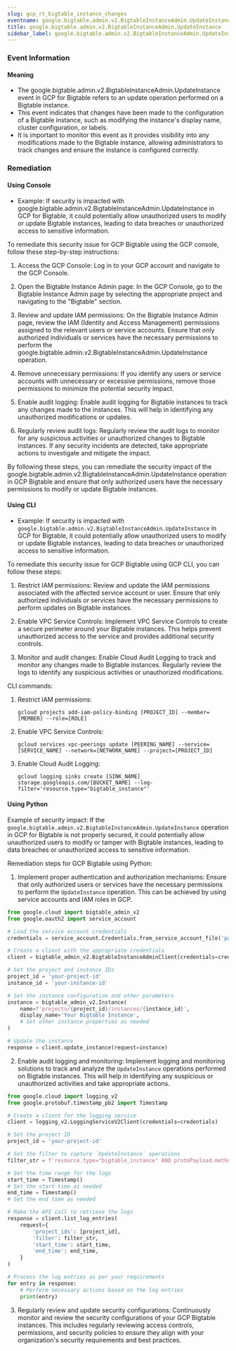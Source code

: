```yaml
--- 
slug: gcp_rt_bigtable_instance_changes
eventname: google.bigtable.admin.v2.BigtableInstanceAdmin.UpdateInstance
title: google.bigtable.admin.v2.BigtableInstanceAdmin.UpdateInstance
sidebar_label: google.bigtable.admin.v2.BigtableInstanceAdmin.UpdateInstance
---
```

                       
### Event Information

#### Meaning

- The google.bigtable.admin.v2.BigtableInstanceAdmin.UpdateInstance event in GCP for Bigtable refers to an update operation performed on a Bigtable instance.
- This event indicates that changes have been made to the configuration of a Bigtable instance, such as modifying the instance's display name, cluster configuration, or labels.
- It is important to monitor this event as it provides visibility into any modifications made to the Bigtable instance, allowing administrators to track changes and ensure the instance is configured correctly.

### Remediation

#### Using Console

- Example: If security is impacted with google.bigtable.admin.v2.BigtableInstanceAdmin.UpdateInstance in GCP for Bigtable, it could potentially allow unauthorized users to modify or update Bigtable instances, leading to data breaches or unauthorized access to sensitive information.

To remediate this security issue for GCP Bigtable using the GCP console, follow these step-by-step instructions:

1. Access the GCP Console: Log in to your GCP account and navigate to the GCP Console.

2. Open the Bigtable Instance Admin page: In the GCP Console, go to the Bigtable Instance Admin page by selecting the appropriate project and navigating to the "Bigtable" section.

3. Review and update IAM permissions: On the Bigtable Instance Admin page, review the IAM (Identity and Access Management) permissions assigned to the relevant users or service accounts. Ensure that only authorized individuals or services have the necessary permissions to perform the google.bigtable.admin.v2.BigtableInstanceAdmin.UpdateInstance operation.

4. Remove unnecessary permissions: If you identify any users or service accounts with unnecessary or excessive permissions, remove those permissions to minimize the potential security impact.

5. Enable audit logging: Enable audit logging for Bigtable instances to track any changes made to the instances. This will help in identifying any unauthorized modifications or updates.

6. Regularly review audit logs: Regularly review the audit logs to monitor for any suspicious activities or unauthorized changes to Bigtable instances. If any security incidents are detected, take appropriate actions to investigate and mitigate the impact.

By following these steps, you can remediate the security impact of the google.bigtable.admin.v2.BigtableInstanceAdmin.UpdateInstance operation in GCP Bigtable and ensure that only authorized users have the necessary permissions to modify or update Bigtable instances.

#### Using CLI

- Example: If security is impacted with `google.bigtable.admin.v2.BigtableInstanceAdmin.UpdateInstance` in GCP for Bigtable, it could potentially allow unauthorized users to modify or update Bigtable instances, leading to data breaches or unauthorized access to sensitive information.

To remediate this security issue for GCP Bigtable using GCP CLI, you can follow these steps:

1. Restrict IAM permissions: Review and update the IAM permissions associated with the affected service account or user. Ensure that only authorized individuals or services have the necessary permissions to perform updates on Bigtable instances.

2. Enable VPC Service Controls: Implement VPC Service Controls to create a secure perimeter around your Bigtable instances. This helps prevent unauthorized access to the service and provides additional security controls.

3. Monitor and audit changes: Enable Cloud Audit Logging to track and monitor any changes made to Bigtable instances. Regularly review the logs to identify any suspicious activities or unauthorized modifications.

CLI commands:

1. Restrict IAM permissions:
   ```
   gcloud projects add-iam-policy-binding [PROJECT_ID] --member=[MEMBER] --role=[ROLE]
   ```

2. Enable VPC Service Controls:
   ```
   gcloud services vpc-peerings update [PEERING_NAME] --service=[SERVICE_NAME] --network=[NETWORK_NAME] --project=[PROJECT_ID]
   ```

3. Enable Cloud Audit Logging:
   ```
   gcloud logging sinks create [SINK_NAME] storage.googleapis.com/[BUCKET_NAME] --log-filter='resource.type="bigtable_instance"'
   ```

#### Using Python

Example of security impact: If the `google.bigtable.admin.v2.BigtableInstanceAdmin.UpdateInstance` operation in GCP for Bigtable is not properly secured, it could potentially allow unauthorized users to modify or tamper with Bigtable instances, leading to data breaches or unauthorized access to sensitive information.

Remediation steps for GCP Bigtable using Python:
1. Implement proper authentication and authorization mechanisms: Ensure that only authorized users or services have the necessary permissions to perform the `UpdateInstance` operation. This can be achieved by using service accounts and IAM roles in GCP. 

```python
from google.cloud import bigtable_admin_v2
from google.oauth2 import service_account

# Load the service account credentials
credentials = service_account.Credentials.from_service_account_file('path/to/service_account_key.json')

# Create a client with the appropriate credentials
client = bigtable_admin_v2.BigtableInstanceAdminClient(credentials=credentials)

# Set the project and instance IDs
project_id = 'your-project-id'
instance_id = 'your-instance-id'

# Set the instance configuration and other parameters
instance = bigtable_admin_v2.Instance(
    name=f'projects/{project_id}/instances/{instance_id}',
    display_name='Your Bigtable Instance',
    # Set other instance properties as needed
)

# Update the instance
response = client.update_instance(request=instance)
```

2. Enable audit logging and monitoring: Implement logging and monitoring solutions to track and analyze the `UpdateInstance` operations performed on Bigtable instances. This will help in identifying any suspicious or unauthorized activities and take appropriate actions.

```python
from google.cloud import logging_v2
from google.protobuf.timestamp_pb2 import Timestamp

# Create a client for the logging service
client = logging_v2.LoggingServiceV2Client(credentials=credentials)

# Set the project ID
project_id = 'your-project-id'

# Set the filter to capture `UpdateInstance` operations
filter_str = f'resource.type="bigtable_instance" AND protoPayload.methodName="google.bigtable.admin.v2.BigtableInstanceAdmin.UpdateInstance"'

# Set the time range for the logs
start_time = Timestamp()
# Set the start time as needed
end_time = Timestamp()
# Set the end time as needed

# Make the API call to retrieve the logs
response = client.list_log_entries(
    request={
        'project_ids': [project_id],
        'filter': filter_str,
        'start_time': start_time,
        'end_time': end_time,
    }
)

# Process the log entries as per your requirements
for entry in response:
    # Perform necessary actions based on the log entries
    print(entry)
```

3. Regularly review and update security configurations: Continuously monitor and review the security configurations of your GCP Bigtable instances. This includes regularly reviewing access controls, permissions, and security policies to ensure they align with your organization's security requirements and best practices.


 